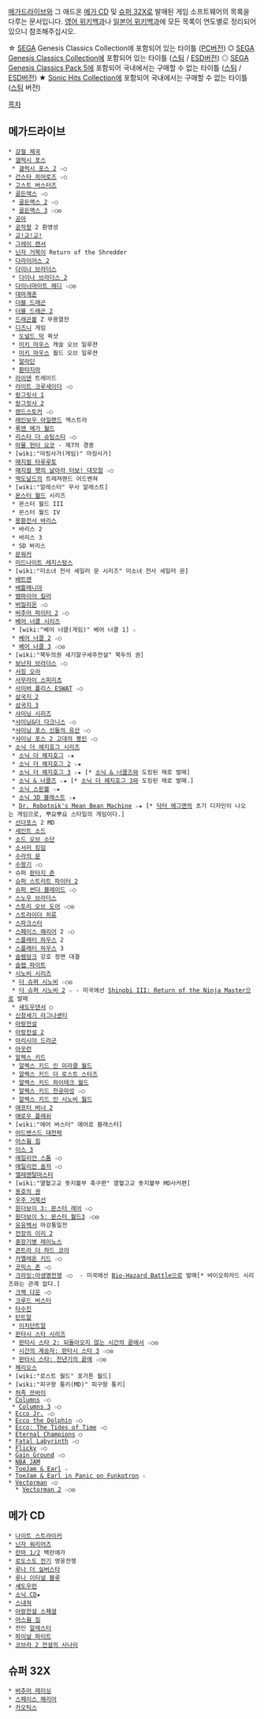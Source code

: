 [[메가드라이브]]와 그 애드온 [[메가 CD]] 및 [[슈퍼 32X]]로 발매된 게임 소프트웨어의 목록을 다루는 문서입니다. [http://en.wikipedia.org/wiki/List_of_Sega_Mega_Drive_games 영어 위키백과]나 [http://ja.wikipedia.org/wiki/%E3%83%A1%E3%82%AC%E3%83%89%E3%83%A9%E3%82%A4%E3%83%96%E3%81%AE%E3%82%B2%E3%83%BC%E3%83%A0%E3%82%BF%E3%82%A4%E3%83%88%E3%83%AB%E4%B8%80%E8%A6%A7 일본어 위키백과]에 모든 목록이 연도별로 정리되어 있으니 참조해주십시오.

☆ [[SEGA]] Genesis Classics Collection에 포함되어 있는 타이틀 ([[PC]]버전)
○ [[메가드라이브#s-4|SEGA Genesis Classics Collection]]에 포함되어 있는 타이틀 ([[스팀(플랫폼)|스팀]] / [[ESD]]버전)
◎ [[메가드라이브#s-4|SEGA Genesis Classics Pack 5]]에 포함되어 국내에서는 구매할 수 없는 타이틀 ([[스팀(플랫폼)|스팀]] / [[ESD]]버전)
★ [[소닉 더 헤지혹 시리즈/합본#s-2.8|Sonic Hits Collection]]에 포함되어 국내에서는 구매할 수 없는 타이틀 ([[스팀(플랫폼)|스팀]] 버전)

[[목차]]
== 메가드라이브 ==
 * [[강철 제국]]
 * [[갤럭시 포스]]
  * [[갤럭시 포스 2]] ☆○ 
 * [[건스타 히어로즈]] ☆○ 
 * [[고스트 버스터즈]]
 * [[골든액스]] ☆○ 
  * [[골든액스 2]] ☆○ 
  * [[골든액스 3]] ☆○◎
 * [[공아]]
 * [[공작왕]] 2 환영성
 * [[교!교!교!]]
 * [[그레이 랜서]]
 * [[닌자 거북이]] Return of the Shredder
 * [[다라이어스 2]]
 * [[다이나 브라더스]]
  * [[다이나 브라더스 2]]
 * [[다이너마이트 헤디]] ☆○◎
 * [[대마계촌]]
 * [[더블 드래곤]]
 * [[더블 드래곤 2]]
 * [[드래곤볼]] Z 무용열전
 * [[디즈니]] 게임
  * [[도널드 덕]] 퀵샷
  * [[미키 마우스]] 캐슬 오브 일루젼
  * [[미키 마우스]] 월드 오브 일루젼
  * [[알라딘]]
  * [[환타지아]]
 * [[라이덴]] 트레이드
 * [[라이트 크루세이더]] ☆○ 
 * [[랑그릿사 1]]
 * [[랑그릿사 2]]
 * [[랜드스토커]] ☆○ 
 * [[레인보우 아일랜드]] 엑스트라
 * [[록맨 메가 월드]]
 * [[리스타 더 슈팅스타]] ☆○ 
 * [[마물 헌터 요코]] - 제7의 경종
 * [wiki:"마징사가(게임)" 마징사가]
 * [[매지컬 타루루토]]
 * [[매지컬 햇의 날아라 터보! 대모험]] ☆○ 
 * [[맥도날드]]의 트레져랜드 어드벤쳐
 * [wiki:"알레스터" 무사 알레스트]
 * [[몬스터 월드]] 시리즈
  * 몬스터 월드 III
  * 몬스터 월드 IV
 * [[몽환전사 바리스]]
  * 바리스 2
  * 바리스 3
  * SD 바리스
 * [[문워커]]
 * [[미드나이트 레지스탕스]]
 * [wiki:"미소녀 전사 세일러 문 시리즈" 미소녀 전사 세일러 문]
 * [[배트맨]]
 * [[배틀매니아]]
 * [[뱀파이어 킬러]]
 * [[버밀리온]] ☆○ 
 * [[버추어 파이터 2]] ☆○ 
 * [[베어 너클 시리즈]]
  * [wiki:"베어 너클(게임)" 베어 너클 1] ☆
  * [[베어 너클 2]] ☆○ 
  * [[베어 너클 3]] ☆○◎
 * [wiki:"북두의권 세기말구세주전설" 북두의 권]
 * [[보난자 브라더스]] ☆○ 
 * [[서징 오라]]
 * [[사무라이 스피리츠]]
 * [[사이버 폴리스 ESWAT]] ☆○ 
 * [[삼국지 2]]
 * [[삼국지 3]]
 * [[샤이닝 시리즈]]
  *[[샤이닝&더 다크니스]] ☆○ 
  *[[샤이닝 포스 신들의 유산]] ☆○ 
  *[[샤이닝 포스 2 고대의 봉인]] ☆○ 
 * [[소닉 더 헤지호그 시리즈]]
  * [[소닉 더 헤지호그]] ☆★
  * [[소닉 더 헤지호그 2]] ☆★
  * [[소닉 더 헤지호그 3]] ☆★ [* [[소닉 & 너클즈]]와 도킹된 채로 발매]
  * [[소닉 & 너클즈]] ☆★ [* [[소닉 더 헤지호그 3]]와 도킹된 채로 발매.]
  * [[소닉 스핀볼]] ☆★
  * [[소닉 3D 블래스트]] ☆★
  * [[Dr. Robotnik's Mean Bean Machine]] ☆★ [* [[닥터 에그맨]]의 초기 디자인이 나오는 게임으로, 뿌요뿌요 스타일의 게임이다.]
 * [[선더포스]] 2 MD 
 * [[세인트 소드]]
 * [[소드 오브 소단]]
 * [[소서러 킹덤]]
 * [[수라의 문]]
 * [[수왕기]] ☆○ 
 * 슈퍼 [[판타지 존]]
 * [[슈퍼 스트리트 파이터 2]]
 * [[슈퍼 썬더 블레이드]] ☆○ 
 * [[스노우 브라더스]]
 * [[스토리 오브 도어]] ☆○◎
 * [[스트라이더 히류]]
 * [[스파크스터]]
 * [[스페이스 해리어]] 2 ☆○
 * [[스플래터 하우스]] 2
 * [[스플래터 하우스]] 3
 * [[슬램덩크]] 강호 정면 대결
 * [[슬랩 파이트]]
 * [[시노비 시리즈]]
  * [[더 슈퍼 시노비]] ☆○◎
  * [[더 슈퍼 시노비#s-2|더 슈퍼 시노비 2]] ☆ - 미국에선 [[더 슈퍼 시노비#s-2|Shinobi III: Return of the Ninja Master]]으로 발매
  * [[섀도우댄서]] ○
 * [[신창세기 라그나센티]]
 * [[아랑전설]]
 * [[아랑전설 2]]
 * [[아리시아 드라군]] 
 * [[아웃런]]
 * [[알렉스 키드]] 
  * [[알렉스 키드#s-2.1|알렉스 키드 인 미라클 월드]]
  * [[알렉스 키드#s-2.2|알렉스 키드 더 로스트 스타즈]]
  * [[알렉스 키드#s-2.3|알렉스 키드 하이테크 월드]]
  * [[알렉스 키드#s-2.4|알렉스 키드 천공마성]] ☆○ 
  * [[알렉스 키드#s-2.5|알렉스 키드 인 시노비 월드]]
 * [[애프터 버너 2]]
 * [[애로우 플래쉬]]
 * [wiki:"에어 버스터" 에어로 블래스터]
 * [[어드밴스드 대전략]]
 * [[어스웜 짐]]
 * [[이스 3]]
 * [[에일리언 스톰]] ☆○ 
 * [[에일리언 솔저]] ☆○ 
 * [[엘레맨탈마스터]]
 * [wiki:"열혈고교 돗지볼부 축구편" 열혈고교 돗지볼부 MD사커편]
 * [[용호의 권]]
 * [[우주 거북선]]
 * [[원더보이|원더보이 3: 몬스터 레어]] ☆○ 
 * [[원더보이|원더보이 5: 몬스터 월드3]] ☆○◎
 * [[유유백서]] 마강통일전
 * [[전장의 이리 2]]
 * [[중장기병 레이노스]]
 * [[콘트라 더 하드 코어]]
 * [[카멜레온 키드]] ☆○ 
 * [[코믹스 존]] ☆○ 
 * [[크라잉:아생명전쟁]] ☆○  - 미국에선 [[크라잉:아생명전쟁|Bio-Hazard Battle]]으로 발매[* 바이오하자드 시리즈와는 관계 없다.]
 * [[크랙 다운]] ☆○ 
 * [[크루드 버스터]]
 * [[타수진]]
 * [[탄트알]]
  * [[이치단트알]]
 * [[판타시 스타 시리즈]]
  * [[판타시 스타 2: 되돌아오지 않는 시간의 끝에서]] ☆○◎
  * [[시간의 계승자: 판타시 스타 3]] ☆○◎
  * [[판타시 스타: 천년기의 끝에]] ☆○◎
 * [[페리오스]] 
 * [wiki:"로스트 월드" 포가튼 월드]
 * [wiki:"피구왕 통키(MD)" 피구왕 통키]
 * [[허족 쯔바이]]
 * [[Columns]] ☆○ 
  * [[Columns 3]] ☆○ 
 * [[Ecco Jr.]] ☆○ 
 * [[Ecco the Dolphin]] ☆○ 
 * [[Ecco: The Tides of Time]] ☆○ 
 * [[Eternal Champions]] ○ 
 * [[Fatal Labyrinth]] ☆○ 
 * [[Flicky]] ☆○ 
 * [[Gain Ground]] ☆○ 
 * [[NBA JAM]]
 * [[ToeJam & Earl]] ☆
 * [[ToeJam & Earl in Panic on Funkotron]] ☆
 * [[Vectorman]] ☆○ 
   * [[Vectorman 2]] ☆○◎

== 메가 CD ==
 * [[나이트 스트라이커]]
 * [[닌자 워리어즈]]
 * [[란마 1/2]] 백란애가
 * [[로도스도 전기]] 영웅전쟁
 * [[루나 더 실버스타]]
 * [[루나 이터널 블루]]
 * [[섀도우런]]
 * [[소닉 CD]]★
 * [[스내쳐]]
 * [[아랑전설 스페셜]]
 * [[어스웜 짐]]
 * 전인 [[알레스터]]
 * [[파이널 파이트]]
 * [[코브라 2 전설의 사나이]]

== 슈퍼 32X ==
 * [[버추어 레이싱]]
 * [[스페이스 해리어]]
 * [[카오틱스]]
